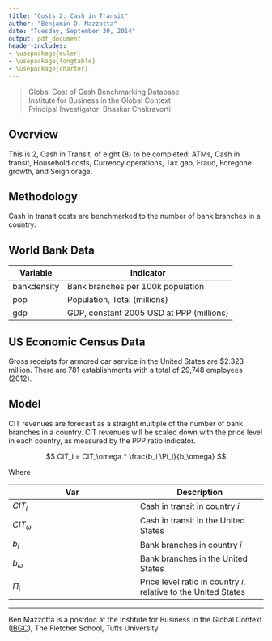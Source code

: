 ```yaml
---
title: "Costs 2: Cash in Transit"
author: "Benjamin D. Mazzotta"
date: "Tuesday, September 30, 2014"
output: pdf_document
header-includes:
- \usepackage{euler}
- \usepackage{longtable}
- \usepackage{charter}
---
```


> Global Cost of Cash Benchmarking Database   
> Institute for Business in the Global Context   
> Principal Investigator: Bhaskar Chakravorti

## Overview

This is \S2, Cash in Transit, of eight (8) to be completed: ATMs,  Cash in transit,  Household costs,  Currency operations, Tax gap, Fraud, Foregone growth, and Seigniorage.

## Methodology

Cash in transit costs are benchmarked to the number of bank branches in a country.


## World Bank Data

Variable | Indicator 
--- | ---
bankdensity | Bank branches per 100k population
pop | Population, Total (millions)
gdp | GDP, constant 2005 USD at PPP (millions)

## US Economic Census Data

Gross receipts for armored car service in the United States are $2.323 million. There are 781 establishments with a total of 29,748 employees (2012). \footnote{United States Census Bureau. 2012. Economic Census: Industry Snapshots. Available at \url{http://thedataweb.rm.census.gov/TheDataWeb_HotReport2/econsnapshot/2012/snapshot.html?NAICS=561613}}

## Model

CIT revenues are forecast as a straight multiple of the number of bank branches in a country. CIT revenues will be scaled down with the price level in each country, as measured by the PPP ratio indicator.



$$ CIT_i = CIT_\omega * \frac{b_i \Pi_i}{b_\omega} $$ 


Where 

Var | Description
--- | ---
$CIT_i$ | Cash in transit in country $i$
$CIT_\omega$ | Cash in transit in the United States
$b_i$ | Bank branches in country $i$
$b_\omega$ | Bank branches in the United States 
$\Pi_i$ | Price level ratio in country $i$, relative to the United States


---

\small Ben Mazzotta is a postdoc at the Institute for Business in the Global Context ([IBGC](http://fletcher.tufts.edu/IBGC)), The Fletcher School, Tufts University.
